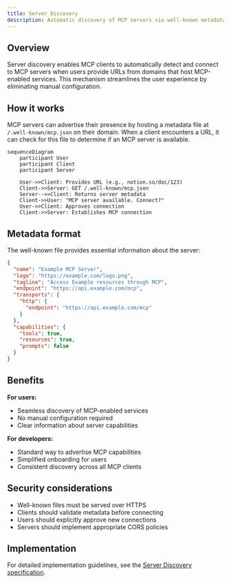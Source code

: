 ```yaml
---
title: Server Discovery
description: Automatic discovery of MCP servers via well-known metadata
---
```


## Overview

Server discovery enables MCP clients to automatically detect and connect to MCP servers when users provide URLs from domains that host MCP-enabled services. This mechanism streamlines the user experience by eliminating manual configuration.

## How it works

MCP servers can advertise their presence by hosting a metadata file at `/.well-known/mcp.json` on their domain. When a client encounters a URL, it can check for this file to determine if an MCP server is available.

```mermaid
sequenceDiagram
    participant User
    participant Client
    participant Server

    User->>Client: Provides URL (e.g., notion.so/doc/123)
    Client->>Server: GET /.well-known/mcp.json
    Server-->>Client: Returns server metadata
    Client->>User: "MCP server available. Connect?"
    User->>Client: Approves connection
    Client->>Server: Establishes MCP connection
```

## Metadata format

The well-known file provides essential information about the server:

```json
{
  "name": "Example MCP Server",
  "logo": "https://example.com/logo.png",
  "tagline": "Access Example resources through MCP",
  "endpoint": "https://api.example.com/mcp",
  "transports": {
    "http": {
      "endpoint": "https://api.example.com/mcp"
    }
  },
  "capabilities": {
    "tools": true,
    "resources": true,
    "prompts": false
  }
}
```

## Benefits

**For users:**

- Seamless discovery of MCP-enabled services
- No manual configuration required
- Clear information about server capabilities

**For developers:**

- Standard way to advertise MCP capabilities
- Simplified onboarding for users
- Consistent discovery across all MCP clients

## Security considerations

- Well-known files must be served over HTTPS
- Clients should validate metadata before connecting
- Users should explicitly approve new connections
- Servers should implement appropriate CORS policies

## Implementation

For detailed implementation guidelines, see the [Server Discovery specification](/specification/draft/server/discovery).
